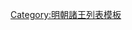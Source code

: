 {{ming|title=明朝宜城國諸王|ed=宜城國|head=[[宣德]]七年（[[1432年]]）封。|
{{ming/title}}
{{ming/list|宜城康簡王|[[朱貴㸅]]|朱植、庶十五子|[[1432年]]—[[1475年]]|宣德七年封。[[成化]]十一年薨。}}
{{ming/list|宜城榮僖王|[[朱豪坅]]|朱貴㸅、庶一子|[[1479年]]—[[1498年]]|成化十五年襲封。[[弘治 (明朝)|弘治]]十一年薨。}}
{{ming/list|宜城懷靖王|[[朱恩銑]]|朱豪坅、嫡一子|[[1500年]]—[[1518年]]|弘治十三年襲封。[[正德 (明朝)|正德]]十三年薨。}}
{{ming/list|宜城懿定王|[[朱寵濱]]|朱恩銑、嫡一子|[[1522年]]—[[1536年]]|[[嘉靖]]元年襲封。十五年薨。}}
{{ming/list|宜城榮昭王|[[朱致棖]]|朱寵湳、嫡一子|[[1540年]]—[[1550年]]|嘉靖十九年襲封。二十九年薨。無子，除。}}
}}<noinclude>
[[Category:明朝諸王列表模板]]
</noinclude>
